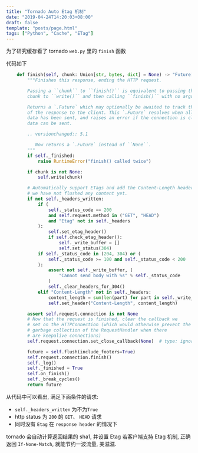 ```yaml
---
title: "Tornado Auto Etag 机制"
date: "2019-04-24T14:20:03+08:00"
draft: false
template: "posts/page.html"
tags: ["Python", "Cache", "ETag"]
---
```


为了研究缓存看了 tornado `web.py` 里的 `finish` 函数

<more />

代码如下

```python
    def finish(self, chunk: Union[str, bytes, dict] = None) -> "Future[None]":
        """Finishes this response, ending the HTTP request.

        Passing a ``chunk`` to ``finish()`` is equivalent to passing that
        chunk to ``write()`` and then calling ``finish()`` with no arguments.

        Returns a `.Future` which may optionally be awaited to track the sending
        of the response to the client. This `.Future` resolves when all the response
        data has been sent, and raises an error if the connection is closed before all
        data can be sent.

        .. versionchanged:: 5.1

           Now returns a `.Future` instead of ``None``.
        """
        if self._finished:
            raise RuntimeError("finish() called twice")

        if chunk is not None:
            self.write(chunk)

        # Automatically support ETags and add the Content-Length header if
        # we have not flushed any content yet.
        if not self._headers_written:
            if (
                self._status_code == 200
                and self.request.method in ("GET", "HEAD")
                and "Etag" not in self._headers
            ):
                self.set_etag_header()
                if self.check_etag_header():
                    self._write_buffer = []
                    self.set_status(304)
            if self._status_code in (204, 304) or (
                self._status_code >= 100 and self._status_code < 200
            ):
                assert not self._write_buffer, (
                    "Cannot send body with %s" % self._status_code
                )
                self._clear_headers_for_304()
            elif "Content-Length" not in self._headers:
                content_length = sum(len(part) for part in self._write_buffer)
                self.set_header("Content-Length", content_length)

        assert self.request.connection is not None
        # Now that the request is finished, clear the callback we
        # set on the HTTPConnection (which would otherwise prevent the
        # garbage collection of the RequestHandler when there
        # are keepalive connections)
        self.request.connection.set_close_callback(None)  # type: ignore

        future = self.flush(include_footers=True)
        self.request.connection.finish()
        self._log()
        self._finished = True
        self.on_finish()
        self._break_cycles()
        return future
```

从代码中可以看出, 满足下面条件的请求:

- `self._headers_written` 为不为`True`
- http status 为 `200` 的 `GET`、 `HEAD` 请求
- 同时没有 `Etag` 在 `response header` 的情况下

tornado 会自动计算返回结果的 sha1, 并设置 Etag 若客户端支持 Etag 机制, 正确返回 `If-None-Match`, 就能节约一波流量, 美滋滋.
